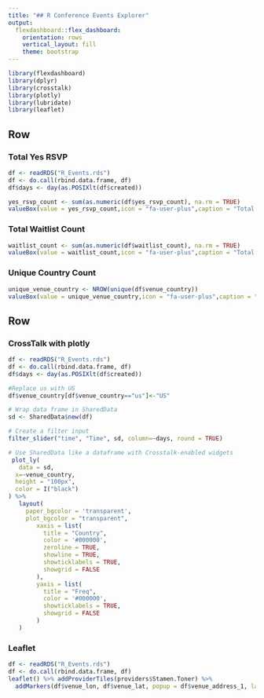 ```yaml
---
title: "## R Conference Events Explorer"
output: 
  flexdashboard::flex_dashboard:
    orientation: rows
    vertical_layout: fill
    theme: bootstrap
---
```


```r
library(flexdashboard)
library(dplyr)
library(crosstalk)
library(plotly)
library(lubridate)
library(leaflet)

```
Row {data-width=150}
-----------------------------------------------------------------------

### Total Yes RSVP

```r
df <- readRDS("R_Events.rds")
df <- do.call(rbind.data.frame, df)
df$days <- day(as.POSIXlt(df$created))

yes_rsvp_count <- sum(as.numeric(df$yes_rsvp_count), na.rm = TRUE)
valueBox(value = yes_rsvp_count,icon = "fa-user-plus",caption = "Total Yes RSVP",color = "green")
```

### Total Waitlist Count
```r
waitlist_count <- sum(as.numeric(df$waitlist_count), na.rm = TRUE)
valueBox(value = waitlist_count,icon = "fa-user-plus",caption = "Total Waitlist Count",color = "orange")
```

### Unique Country Count
```r
unique_venue_country <- NROW(unique(df$venue_country))
valueBox(value = unique_venue_country,icon = "fa-user-plus",caption = "Unique Country Count",color = "coral")
```


Row 
-----------------------------------------------------------------------

### CrossTalk with plotly

```r
df <- readRDS("R_Events.rds")
df <- do.call(rbind.data.frame, df)
df$days <- day(as.POSIXlt(df$created))

#Replace us with US
df$venue_country[df$venue_country=="us"]<-"US"

# Wrap data frame in SharedData
sd <- SharedData$new(df)

# Create a filter input
filter_slider("time", "Time", sd, column=~days, round = TRUE)

# Use SharedData like a dataframe with Crosstalk-enabled widgets
 plot_ly(
   data = sd,
  x=~venue_country,
  height = "100px",
  color = I("black")
) %>%
   layout(
     paper_bgcolor = 'transparent',
     plot_bgcolor = "transparent",
        xaxis = list(
          title = "Country",
          color = '#000000',
          zeroline = TRUE,
          showline = TRUE,
          showticklabels = TRUE,
          showgrid = FALSE
        ),
        yaxis = list(
          title = "Freq",
          color = '#000000',
          showticklabels = TRUE,
          showgrid = FALSE
        )
   )

```

### Leaflet
``` r
df <- readRDS("R_Events.rds")
df <- do.call(rbind.data.frame, df)
leaflet() %>% addProviderTiles(providers$Stamen.Toner) %>%
  addMarkers(df$venue_lon, df$venue_lat, popup = df$venue_address_1, label =df$name,  clusterOptions = markerClusterOptions())

```